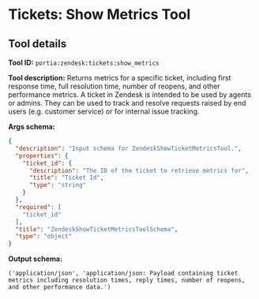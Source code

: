<!-- WARNING: This file is auto-generated by generate_tool_docs.py. Do not edit manually. -->

# Tickets: Show Metrics Tool

<Intro />

## Tool details
**Tool ID:** `portia:zendesk:tickets:show_metrics`

**Tool description:** Returns metrics for a specific ticket, including first response time, full resolution time, number of reopens, and other performance metrics. A ticket in Zendesk is intended to be used by agents or admins. They can be used to track and resolve requests raised by end users (e.g. customer service) or for internal issue tracking. 

**Args schema:**
```json
{
  "description": "Input schema for ZendeskShowTicketMetricsTool.",
  "properties": {
    "ticket_id": {
      "description": "The ID of the ticket to retrieve metrics for",
      "title": "Ticket Id",
      "type": "string"
    }
  },
  "required": [
    "ticket_id"
  ],
  "title": "ZendeskShowTicketMetricsToolSchema",
  "type": "object"
}
```

**Output schema:**
```
('application/json', 'application/json: Payload containing ticket metrics including resolution times, reply times, number of reopens, and other performance data.')
```
